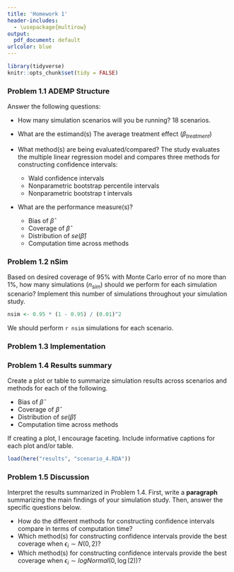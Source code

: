 ```yaml
---
title: 'Homework 1'
header-includes:
  - \usepackage{multirow}
output:
  pdf_document: default
urlcolor: blue
---
```


```r

library(tidyverse)
knitr::opts_chunk$set(tidy = FALSE)
```


### Problem 1.1 ADEMP Structure 

Answer the following questions: 

* How many simulation scenarios will you be running?
18 scenarios.

* What are the estimand(s)
The average treatment effect ($\beta_{treatment}$)

* What method(s) are being evaluated/compared?
The study evaluates the multiple linear regression model and compares three methods for constructing confidence intervals:
  * Wald confidence intervals
  * Nonparametric bootstrap percentile intervals
  * Nonparametric bootstrap t intervals

* What are the performance measure(s)?
  * Bias of $\hat{\beta}$
  * Coverage of $\hat{\beta}$
  * Distribution of $se(\hat{\beta})$
  * Computation time across methods


### Problem 1.2 nSim 

Based on desired coverage of 95\% with Monte Carlo error of no more than 1\%, how many simulations ($n_{sim}$) should we perform for each simulation scenario?  Implement this number of simulations throughout your simulation study.

```r
nsim <- 0.95 * (1 - 0.95) / (0.01)^2
```

We should perform `r nsim` simulations for each scenario.


### Problem 1.3 Implementation 



### Problem 1.4 Results summary

Create a plot or table to summarize simulation results across scenarios and methods for each of the following. 

- Bias of $\hat{\beta}$
- Coverage of $\hat{\beta}$
- Distribution of $se(\hat{\beta})$
- Computation time across methods

If creating a plot, I encourage faceting. Include informative captions for each plot and/or table.

```r
load(here("results", "scenario_4.RDA"))
```


### Problem 1.5 Discussion

Interpret the results summarized in Problem 1.4. First, write a **paragraph** summarizing the main findings of your simulation study. Then, answer the specific questions below.

- How do the different methods for constructing confidence intervals compare in terms of computation time?
- Which method(s) for constructing confidence intervals provide the best coverage when $\epsilon_i \sim N(0, 2)$?
- Which method(s) for constructing confidence intervals provide the best coverage when $\epsilon_i \sim logNormal(0, \log (2))$?
